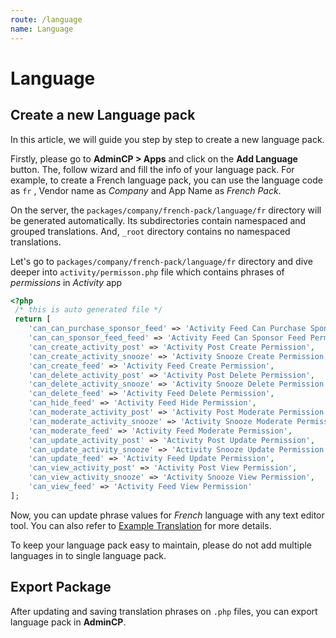 ```yaml
---
route: /language
name: Language
---
```


# Language

## Create a new Language pack

In this article, we will guide you step by step to create a new language pack.

Firstly, please go to **AdminCP > Apps** and click on the **Add Language** button. The, follow wizard and fill the info of your language pack. For example, to create a French language pack, you can use the language code as `fr` , Vendor name as _Company_ and App Name as _French Pack_.

On the server, the `packages/company/french-pack/language/fr` directory will be generated automatically. Its subdirectories contain namespaced and grouped translations. And, `_root` directory contains no namespaced translations.

Let's go to `packages/company/french-pack/language/fr` directory and dive deeper into `activity/permisson.php` file which contains phrases of _permissions_ in _Activity_ app

```php
<?php
 /* this is auto generated file */
 return [
    'can_can_purchase_sponsor_feed' => 'Activity Feed Can Purchase Sponsor Permission',
    'can_can_sponsor_feed_feed' => 'Activity Feed Can Sponsor Feed Permission',
    'can_create_activity_post' => 'Activity Post Create Permission',
    'can_create_activity_snooze' => 'Activity Snooze Create Permission',
    'can_create_feed' => 'Activity Feed Create Permission',
    'can_delete_activity_post' => 'Activity Post Delete Permission',
    'can_delete_activity_snooze' => 'Activity Snooze Delete Permission',
    'can_delete_feed' => 'Activity Feed Delete Permission',
    'can_hide_feed' => 'Activity Feed Hide Permission',
    'can_moderate_activity_post' => 'Activity Post Moderate Permission',
    'can_moderate_activity_snooze' => 'Activity Snooze Moderate Permission',
    'can_moderate_feed' => 'Activity Feed Moderate Permission',
    'can_update_activity_post' => 'Activity Post Update Permission',
    'can_update_activity_snooze' => 'Activity Snooze Update Permission',
    'can_update_feed' => 'Activity Feed Update Permission',
    'can_view_activity_post' => 'Activity Post View Permission',
    'can_view_activity_snooze' => 'Activity Snooze View Permission',
    'can_view_feed' => 'Activity Feed View Permission'
];
```

Now, you can update phrase values for _French_ language with any text editor tool. You can also refer to [Example Translation](/new-app/#translation) for more details.

To keep your language pack easy to maintain, please do not add multiple languages in to single language pack.

## Export Package

After updating and saving translation phrases on `.php` files, you can export language pack in **AdminCP**.
